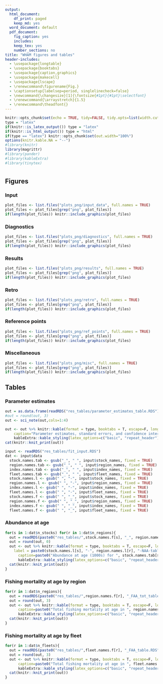 ```yaml
---
output:
  html_document:
    df_print: paged
    keep_md: yes
  word_document: default
  pdf_document:
    fig_caption: yes
    includes:
    keep_tex: yes
    number_sections: no
title: "WHAM figures and tables"
header-includes:
  - \usepackage{longtable}
  - \usepackage{booktabs}
  - \usepackage{caption,graphics}
  - \usepackage{makecell}
  - \usepackage{lscape}
  - \renewcommand\figurename{Fig.}
  - \captionsetup{labelsep=period, singlelinecheck=false}
  - \newcommand{\changesize}[1]{\fontsize{#1pt}{#1pt}\selectfont}
  - \renewcommand{\arraystretch}{1.5}
  - \renewcommand\theadfont{}
---
```



```r
knitr::opts_chunk$set(echo = TRUE, tidy=FALSE, tidy.opts=list(width.cutoff=60), warning = FALSE, message = FALSE, fig.align = "center")
type = "latex"
if(knitr::is_latex_output()) type = "latex"
if(knitr::is_html_output()) type = "html"
if(type == "latex") knitr::opts_chunk$set(out.width="100%")
options(knitr.kable.NA = "--")
#library(knitr)
library(magrittr)
#library(pander)
#library(kableExtra)
#library(tinytex)
```
# {.tabset}

## Figures {.tabset}

### Input

```r
plot_files <- list.files("plots_png/input_data", full.names = TRUE)
plot_files <- plot_files[grep("png", plot_files)]
if(length(plot_files)) knitr::include_graphics(plot_files)
```

### Diagnostics

```r
plot_files <- list.files("plots_png/diagnostics", full.names = TRUE)
plot_files <- plot_files[grep("png", plot_files)]
if(length(plot_files)) knitr::include_graphics(plot_files)
```

### Results

```r
plot_files <- list.files("plots_png/results", full.names = TRUE)
plot_files <- plot_files[grep("png", plot_files)]
if(length(plot_files)) knitr::include_graphics(plot_files)
```

### Retro

```r
plot_files <- list.files("plots_png/retro", full.names = TRUE)
plot_files <- plot_files[grep("png", plot_files)]
if(length(plot_files)) knitr::include_graphics(plot_files)
```

### Reference points

```r
plot_files <- list.files("plots_png/ref_points", full.names = TRUE)
plot_files <- plot_files[grep("png", plot_files)]
if(length(plot_files)) knitr::include_graphics(plot_files)
```

### Miscellaneous

```r
plot_files <- list.files("plots_png/misc", full.names = TRUE)
plot_files <- plot_files[grep("png", plot_files)]
if(length(plot_files)) knitr::include_graphics(plot_files)
```

## Tables {.tabset}

### Parameter estimates

```r
out = as.data.frame(readRDS("res_tables/parameter_estimates_table.RDS"))
#out = round(out, 3)
out <- sci_note(out,cols=1:4)

out <- out %>% knitr::kable(format = type, booktabs = T, escape=F, longtable = T, row.names = T,label = "par-table",
    caption="Parameter estimates, standard errors, and confidence intervals. Rounded to 3 decimal places.", align = c(rep("r",4))) %>%
    kableExtra::kable_styling(latex_options=c("basic", "repeat_header")) %>% kableExtra::landscape()
cat(knitr::knit_print(out))

input <- readRDS("res_tables/fit_input.RDS")
dat <- input$data
  stock.names.tab <- gsub("_", " ", input$stock_names, fixed = TRUE)
  region.names.tab <- gsub("_", " ", input$region_names, fixed = TRUE)
  index.names.tab <- gsub("_", " ", input$index_names, fixed = TRUE)
  fleet.names.tab <- gsub("_", " ", input$fleet_names, fixed = TRUE)
  stock.names.l <- gsub(" ", "-", input$stock_names, fixed = TRUE)
  region.names.l <- gsub(" ", "-", input$region_names, fixed = TRUE)
  index.names.l <- gsub(" ", "-", input$index_names, fixed = TRUE)
  fleet.names.l <- gsub(" ", "-", input$fleet_names, fixed = TRUE)
  stock.names.f <- gsub(" ", "_", input$stock_names, fixed = TRUE)
  region.names.f <- gsub(" ", "_", input$region_names, fixed = TRUE)
  index.names.f <- gsub(" ", "_", input$index_names, fixed = TRUE)
  fleet.names.f <- gsub(" ", "_", input$fleet_names, fixed = TRUE)
```

### Abundance at age

```r
for(s in 1:dat$n_stocks) for(r in 1:dat$n_regions){
  out = readRDS(paste0("res_tables/",stock.names.f[s], "_", region.names.f[r], "_NAA_table.RDS"))
  out = round(out, 0)
  out <- out %>% knitr::kable(format = type, booktabs = T, escape=F, longtable = T, row.names = T, 
    label = paste0(stock.names.l[s], "-", region.names.l[r], "-NAA-table"), 
      caption=paste0("Abundance at age (1000s) for ", stock.names.tab[s], " in ", region.names.tab[r],".")) %>%
      kableExtra::kable_styling(latex_options=c("basic", "repeat_header")) #%>%
  cat(knitr::knit_print(out))
}
```

### Fishing mortality at age by region

```r
for(r in 1:dat$n_regions){
  out = readRDS(paste0("res_tables/",region.names.f[r], "_FAA_tot_table.RDS"))
  out = round(out, 3)
  out <- out %>% knitr::kable(format = type, booktabs = T, escape=F, longtable = T, row.names = T, label = paste0(region.names.l[r], "-region-FAA-table"),
      caption=paste0("Total fishing mortality at age in ", region.names.tab[r], ".")) %>%
      kableExtra::kable_styling(latex_options=c("basic", "repeat_header")) #%>%
  cat(knitr::knit_print(out))
}
```

### Fishing mortality at age by fleet

```r
for(r in 1:dat$n_fleets){
  out = readRDS(paste0("res_tables/",fleet.names.f[r], "_FAA_table.RDS"))
  out = round(out, 3)
  out <- out %>% knitr::kable(format = type, booktabs = T, escape=F, longtable = T, row.names = T, label = paste0(fleet.names.l[r], "-fleet-FAA-table"),
      caption=paste0("Total fishing mortality at age in ", fleet.names.tab[r], ".")) %>%
      kableExtra::kable_styling(latex_options=c("basic", "repeat_header")) #%>%
  cat(knitr::knit_print(out))
}
```
